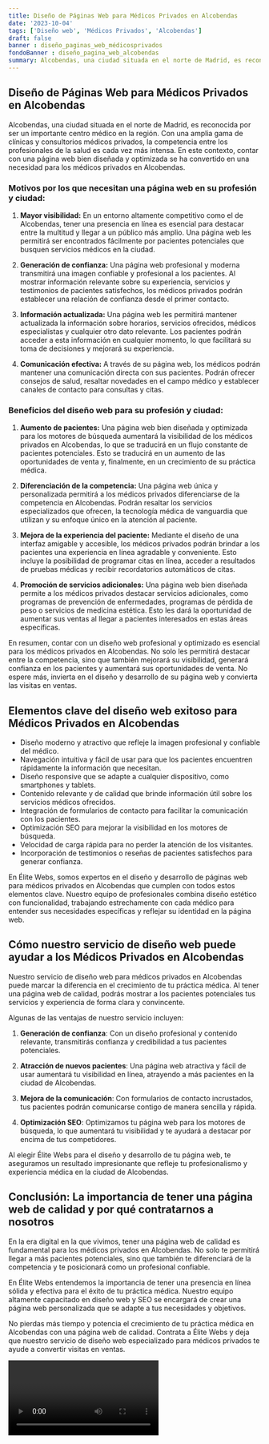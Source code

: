 ```yaml
---
title: Diseño de Páginas Web para Médicos Privados en Alcobendas
date: '2023-10-04'
tags: ['Diseño web', 'Médicos Privados', 'Alcobendas']
draft: false
banner : diseño_paginas_web_médicosprivados
fondoBanner : diseño_pagina_web_alcobendas
summary: Alcobendas, una ciudad situada en el norte de Madrid, es reconocida por ser un importante centro médico en la región. Con una amplia gama de clínicas y consultorios médicos privados, la competencia entre los profesionales de la salud es cada vez más intensa. En este contexto, contar con una página web bien diseñada y optimizada se ha convertido en una necesidad para los médicos privados en Alcobendas.
---
```


## Diseño de Páginas Web para Médicos Privados en Alcobendas

Alcobendas, una ciudad situada en el norte de Madrid, es reconocida por ser un importante centro médico en la región. Con una amplia gama de clínicas y consultorios médicos privados, la competencia entre los profesionales de la salud es cada vez más intensa. En este contexto, contar con una página web bien diseñada y optimizada se ha convertido en una necesidad para los médicos privados en Alcobendas.

### Motivos por los que necesitan una página web en su profesión y ciudad:

1. **Mayor visibilidad:** En un entorno altamente competitivo como el de Alcobendas, tener una presencia en línea es esencial para destacar entre la multitud y llegar a un público más amplio. Una página web les permitirá ser encontrados fácilmente por pacientes potenciales que busquen servicios médicos en la ciudad.

2. **Generación de confianza:** Una página web profesional y moderna transmitirá una imagen confiable y profesional a los pacientes. Al mostrar información relevante sobre su experiencia, servicios y testimonios de pacientes satisfechos, los médicos privados podrán establecer una relación de confianza desde el primer contacto.

3. **Información actualizada:** Una página web les permitirá mantener actualizada la información sobre horarios, servicios ofrecidos, médicos especialistas y cualquier otro dato relevante. Los pacientes podrán acceder a esta información en cualquier momento, lo que facilitará su toma de decisiones y mejorará su experiencia.

4. **Comunicación efectiva:** A través de su página web, los médicos podrán mantener una comunicación directa con sus pacientes. Podrán ofrecer consejos de salud, resaltar novedades en el campo médico y establecer canales de contacto para consultas y citas.

### Beneficios del diseño web para su profesión y ciudad:

1. **Aumento de pacientes:** Una página web bien diseñada y optimizada para los motores de búsqueda aumentará la visibilidad de los médicos privados en Alcobendas, lo que se traducirá en un flujo constante de pacientes potenciales. Esto se traducirá en un aumento de las oportunidades de venta y, finalmente, en un crecimiento de su práctica médica.

2. **Diferenciación de la competencia:** Una página web única y personalizada permitirá a los médicos privados diferenciarse de la competencia en Alcobendas. Podrán resaltar los servicios especializados que ofrecen, la tecnología médica de vanguardia que utilizan y su enfoque único en la atención al paciente.

3. **Mejora de la experiencia del paciente:** Mediante el diseño de una interfaz amigable y accesible, los médicos privados podrán brindar a los pacientes una experiencia en línea agradable y conveniente. Esto incluye la posibilidad de programar citas en línea, acceder a resultados de pruebas médicas y recibir recordatorios automáticos de citas.

4. **Promoción de servicios adicionales:** Una página web bien diseñada permite a los médicos privados destacar servicios adicionales, como programas de prevención de enfermedades, programas de pérdida de peso o servicios de medicina estética. Esto les dará la oportunidad de aumentar sus ventas al llegar a pacientes interesados en estas áreas específicas.

En resumen, contar con un diseño web profesional y optimizado es esencial para los médicos privados en Alcobendas. No solo les permitirá destacar entre la competencia, sino que también mejorará su visibilidad, generará confianza en los pacientes y aumentará sus oportunidades de venta. No espere más, invierta en el diseño y desarrollo de su página web y convierta las visitas en ventas.

<GifSeo />

<Cta />

## Elementos clave del diseño web exitoso para Médicos Privados en Alcobendas

- Diseño moderno y atractivo que refleje la imagen profesional y confiable del médico.
- Navegación intuitiva y fácil de usar para que los pacientes encuentren rápidamente la información que necesitan.
- Diseño responsive que se adapte a cualquier dispositivo, como smartphones y tablets.
- Contenido relevante y de calidad que brinde información útil sobre los servicios médicos ofrecidos.
- Integración de formularios de contacto para facilitar la comunicación con los pacientes.
- Optimización SEO para mejorar la visibilidad en los motores de búsqueda.
- Velocidad de carga rápida para no perder la atención de los visitantes.
- Incorporación de testimonios o reseñas de pacientes satisfechos para generar confianza.

En Élite Webs, somos expertos en el diseño y desarrollo de páginas web para médicos privados en Alcobendas que cumplen con todos estos elementos clave. Nuestro equipo de profesionales combina diseño estético con funcionalidad, trabajando estrechamente con cada médico para entender sus necesidades específicas y reflejar su identidad en la página web.

## Cómo nuestro servicio de diseño web puede ayudar a los Médicos Privados en Alcobendas

Nuestro servicio de diseño web para médicos privados en Alcobendas puede marcar la diferencia en el crecimiento de tu práctica médica. Al tener una página web de calidad, podrás mostrar a los pacientes potenciales tus servicios y experiencia de forma clara y convincente.

Algunas de las ventajas de nuestro servicio incluyen:

1. **Generación de confianza**: Con un diseño profesional y contenido relevante, transmitirás confianza y credibilidad a tus pacientes potenciales.

2. **Atracción de nuevos pacientes**: Una página web atractiva y fácil de usar aumentará tu visibilidad en línea, atrayendo a más pacientes en la ciudad de Alcobendas.

3. **Mejora de la comunicación**: Con formularios de contacto incrustados, tus pacientes podrán comunicarse contigo de manera sencilla y rápida.

4. **Optimización SEO**: Optimizamos tu página web para los motores de búsqueda, lo que aumentará tu visibilidad y te ayudará a destacar por encima de tus competidores.

Al elegir Élite Webs para el diseño y desarrollo de tu página web, te aseguramos un resultado impresionante que refleje tu profesionalismo y experiencia médica en la ciudad de Alcobendas.

## Conclusión: La importancia de tener una página web de calidad y por qué contratarnos a nosotros

En la era digital en la que vivimos, tener una página web de calidad es fundamental para los médicos privados en Alcobendas. No solo te permitirá llegar a más pacientes potenciales, sino que también te diferenciará de la competencia y te posicionará como un profesional confiable.

En Élite Webs entendemos la importancia de tener una presencia en línea sólida y efectiva para el éxito de tu práctica médica. Nuestro equipo altamente capacitado en diseño web y SEO se encargará de crear una página web personalizada que se adapte a tus necesidades y objetivos.

No pierdas más tiempo y potencia el crecimiento de tu práctica médica en Alcobendas con una página web de calidad. Contrata a Élite Webs y deja que nuestro servicio de diseño web especializado para médicos privados te ayude a convertir visitas en ventas.

<Video />

<CtaBot job='Médicos Privados' city='Alcobendas'/>

<Gmaps query='Alcobendas+españa+maps' />